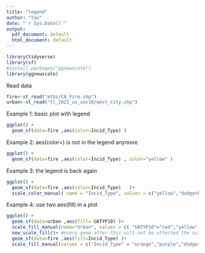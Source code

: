 ---
title: "legend"
author: "Tao"
date: "`r Sys.Date()`"
output:
  pdf_document: default
  html_document: default
---

```{r}
library(tidyverse)
library(sf)
#install.packages("ggnewscale")
library(ggnewscale)
```

Read data
```{r}
fire<-st_read("mtbs/CA_Fire.shp")
urban<-st_read("tl_2021_us_uac10/west_city.shp")
```

Example 1: basic plot with legend
```{r}
ggplot() + 
  geom_sf(data=fire ,aes(color=Incid_Type) )
```

Example 2: aes(color=) is not in the legend anymore
```{r}
ggplot() + 
  geom_sf(data=fire ,aes(color=Incid_Type) , color="yellow" )
```

Example 3: the legend is back again
```{r}
ggplot() + 
  geom_sf(data=fire ,aes(color=Incid_Type)   )+
  scale_color_manual( name = "Incid_Type", values = c("yellow","dodgerblue","purple"))
```

Example 4: use two aes(fill) in a plot
```{r}

ggplot() + 
  geom_sf(data=urban ,aes(fill= UATYP10) )+
  scale_fill_manual(name="Urban", values = c( "UATYP10"="red","yellow"  ))+
  new_scale_fill()+ #every geom after this will not be affected the scale_fill_manual before
  geom_sf(data=fire ,aes(fill=Incid_Type) )+
  scale_fill_manual(values = c("Incid_Type" = "orange","purple","dodgerblue" ))

```
